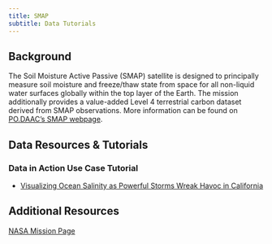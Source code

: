 ```yaml
---
title: SMAP
subtitle: Data Tutorials 
---
```


## Background

The Soil Moisture Active Passive (SMAP) satellite is designed to principally measure soil moisture and freeze/thaw state from space for all non-liquid water surfaces globally within the top layer of the Earth. The mission additionally provides a value-added Level 4 terrestrial carbon dataset derived from SMAP observations.
More information can be found on [PO.DAAC's SMAP webpage](https://podaac.jpl.nasa.gov/SMAP).

## Data Resources & Tutorials

### Data in Action Use Case Tutorial

- [Visualizing Ocean Salinity as Powerful Storms Wreak Havoc in California](../notebooks/datasets/smap_imerg_tutorial.ipynb)


## Additional Resources

[NASA Mission Page](https://smap.jpl.nasa.gov/)
